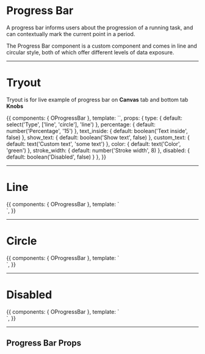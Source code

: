 <!-- Storybook Addon imports -->

<!-- Component import -->


<Meta title='5. Components|Custom/ProgressBar' />

# Progress Bar

A progress bar informs users about the progression of a running task, and can contextually mark the current point in a period.

The Progress Bar component is a custom component and comes in line and circular style, both of which offer different levels of data exposure.

<hr/>


# Tryout

Tryout is for live example of progress bar on **Canvas** tab and bottom tab **Knobs**

<Story name='Tryout'>
  {{
    components: { OProgressBar },
    template: `<o-progress-bar class="mb-4" :percentage="percentage" :type="type" :color="color" :text_inside="text_inside" :show_text="show_text" :custom_text="custom_text" :stroke_width="stroke_width" :disabled="disabled"></o-progress-bar>`,
    props: {
      type: {
        default: select('Type', ['line', 'circle'], 'line')
      },
      percentage: {
        default: number('Percentage', '15')
      },
      text_inside: {
        default: boolean('Text inside', false)
      },
      show_text: {
        default: boolean('Show text', false)
      },
      custom_text: {
        default: text('Custom text', 'some text')
      },
      color: {
        default: text('Color', 'green')
      },
      stroke_width: {
        default: number('Stroke width', 8)
      },
      disabled: {
        default: boolean('Disabled', false)
      }
    },
  }}
</Story>

<hr/>


# Line

<Preview>
  <Story name='Line'>
    {{
      components: { OProgressBar },
      template: `<div>
        <o-progress-bar class="mb-4" :percentage="60"></o-progress-bar>
        <o-progress-bar class="mb-4" :text_inside="false" :show_text="true" :custom_text="'with custom text'" :stroke_width="15" :percentage="33" color="#474ba5"></o-progress-bar>
        <o-progress-bar class="mb-4" :text_inside="true" :show_text="true" :stroke_width="18" :percentage="30" color="blue" custom_text="custom text"></o-progress-bar>
        <o-progress-bar class="mb-4" :text_inside="true" :show_text="true" :stroke_width="18" :percentage="60" color="red" custom_text="custom text"></o-progress-bar>
      </div>`,
    }}
  </Story>
</Preview>

<hr/>


# Circle

<Preview>
  <Story name='Circle'>
    {{
      components: { OProgressBar },
      template: `<div>
        <o-progress-bar class="mb-4" type="circle" :percentage="60" color="#474BA5" :width="250" :stroke_width="20"></o-progress-bar>
        <o-progress-bar class="mb-4" type="circle" :percentage="60" color="green" :width="170" :stroke_width="5"></o-progress-bar>
        <o-progress-bar class="mb-4" type="circle" :percentage="50" color="red" :width="100" :stroke_width="10" custom_text="custom text" :show_text="true"></o-progress-bar>
      </div>`,
    }}
  </Story>
</Preview>

<hr/>


# Disabled

<Preview>
  <Story name='Disabled'>
    {{
      components: { OProgressBar },
      template: `<div>
        <o-progress-bar class="mb-4" type="circle" :percentage="60" color="#474BA5" :width="250" :stroke_width="20" :disabled="true" custom_text="custom text" :show_text="true"></o-progress-bar>
        <o-progress-bar class="mb-4" :percentage="60" color="green" :width="170" :stroke_width="10" :text_inside="false" :show_text="true" :custom_text="'with custom text'" :disabled="true"></o-progress-bar>
      </div>`,
    }}
  </Story>
</Preview>

<hr/>


## Progress Bar Props

<Props of={OProgressBar} />